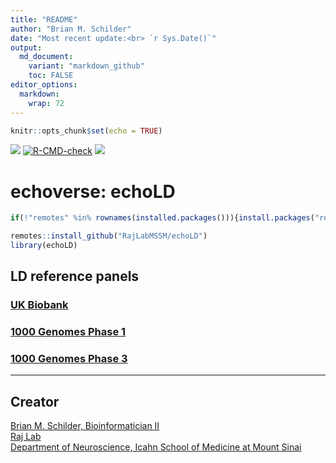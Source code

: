 ```yaml
---
title: "README"
author: "Brian M. Schilder"
date: "Most recent update:<br> `r Sys.Date()`"
output: 
  md_document:
    variant: "markdown_github"
    toc: FALSE
editor_options: 
  markdown: 
    wrap: 72
---
```


```r
knitr::opts_chunk$set(echo = TRUE)
```

<!-- badges: start -->
<!-- badger::badge_codecov() --> 
<!-- badger::badge_last_commit()  -->
<!-- badger::badge_license() -->
[![](https://codecov.io/gh/RajLabMSSM/echoLD/branch/main/graph/badge.svg)](https://codecov.io/gh/RajLabMSSM/echoLD)
[![R-CMD-check](https://github.com/RajLabMSSM/echoLD/workflows/R-full/badge.svg)](https://github.com/RajLabMSSM/echoLD/actions)
[![](https://img.shields.io/github/last-commit/RajLabMSSM/echoLD.svg)](https://github.com/RajLabMSSM/echoLD/commits/main)
<!-- badges: end --> 


# echoverse: echoLD 
 
```r
if(!"remotes" %in% rownames(installed.packages())){install.packages("remotes")}

remotes::install_github("RajLabMSSM/echoLD")
library(echoLD)
```


## LD reference panels

### [UK Biobank](https://www.ukbiobank.ac.uk)

### [1000 Genomes Phase 1](https://www.internationalgenome.org)

### [1000 Genomes Phase 3](https://www.internationalgenome.org)

<hr>

## Creator

<a href="https://bschilder.github.io/BMSchilder/" target="_blank">Brian
M. Schilder, Bioinformatician II</a>  
<a href="https://rajlab.org" target="_blank">Raj Lab</a>  
<a href="https://icahn.mssm.edu/about/departments/neuroscience" target="_blank">Department
of Neuroscience, Icahn School of Medicine at Mount Sinai</a>  
